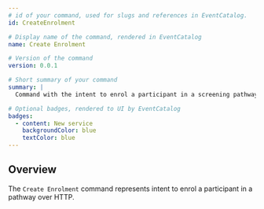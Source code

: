 ```yaml
---
# id of your command, used for slugs and references in EventCatalog.
id: CreateEnrolment

# Display name of the command, rendered in EventCatalog
name: Create Enrolment

# Version of the command
version: 0.0.1

# Short summary of your command
summary: |
  Command with the intent to enrol a participant in a screening pathway

# Optional badges, rendered to UI by EventCatalog
badges:
  - content: New service
    backgroundColor: blue
    textColor: blue
---
```


## Overview

The `Create Enrolment` command represents intent to enrol a participant in a pathway over HTTP.

<Schema />
